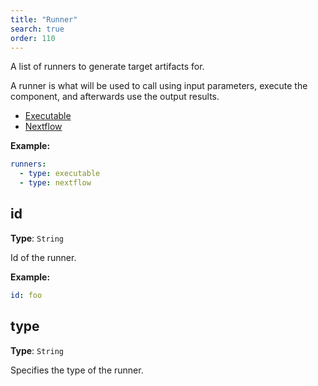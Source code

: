 ```yaml
---
title: "Runner"
search: true
order: 110
---
```


A list of runners to generate target artifacts for.

A runner is what will be used to call using input parameters, execute the component, and afterwards use the output results.

 * [Executable](/reference/config/runners/executable/#)
 * [Nextflow](/reference/config/runners/nextflow/#)


**Example:**

```yaml
runners:
  - type: executable
  - type: nextflow

```

## id

**Type**: `String`

Id of the runner.

**Example:**

```yaml
id: foo
```

## type

**Type**: `String`

Specifies the type of the runner.

